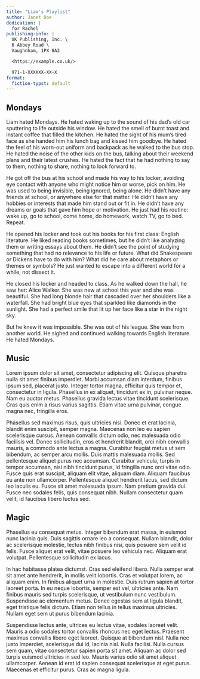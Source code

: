 ```yaml
---
title: "Liam's Playlist"
author: Janet Doe
dedication: |
  for Rachel
publishing-info: |
  UK Publishing, Inc. \
  6 Abbey Road \
  Vaughnham, 1PX 8A3

  <https://example.co.uk/>

  971-1-XXXXXX-XX-X
format:
  fiction-typst: default
---
```


## Mondays

Liam hated Mondays. He hated waking up to the sound of his dad's old car sputtering to life outside his window. He hated the smell of burnt toast and instant coffee that filled the kitchen. He hated the sight of his mum's tired face as she handed him his lunch bag and kissed him goodbye. He hated the feel of his worn-out uniform and backpack as he walked to the bus stop. He hated the noise of the other kids on the bus, talking about their weekend plans and their latest crushes. He hated the fact that he had nothing to say to them, nothing to share, nothing to look forward to.

He got off the bus at his school and made his way to his locker, avoiding eye contact with anyone who might notice him or worse, pick on him. He was used to being invisible, being ignored, being alone. He didn't have any friends at school, or anywhere else for that matter. He didn't have any hobbies or interests that made him stand out or fit in. He didn't have any dreams or goals that gave him hope or motivation. He just had his routine: wake up, go to school, come home, do homework, watch TV, go to bed. Repeat.

He opened his locker and took out his books for his first class: English literature. He liked reading books sometimes, but he didn't like analyzing them or writing essays about them. He didn't see the point of studying something that had no relevance to his life or future. What did Shakespeare or Dickens have to do with him? What did he care about metaphors or themes or symbols? He just wanted to escape into a different world for a while, not dissect it.

He closed his locker and headed to class. As he walked down the hall, he saw her: Alice Walker. She was new at school this year and she was beautiful. She had long blonde hair that cascaded over her shoulders like a waterfall. She had bright blue eyes that sparkled like diamonds in the sunlight. She had a perfect smile that lit up her face like a star in the night sky.

But he knew it was impossible. She was out of his league. She was from another world. He sighed and continued walking towards English literature. He hated Mondays.

## Music

Lorem ipsum dolor sit amet, consectetur adipiscing elit. Quisque pharetra nulla sit amet finibus imperdiet. Morbi accumsan diam interdum, finibus ipsum sed, placerat justo. Integer tortor magna, efficitur quis tempor et, consectetur in ligula. Phasellus in ex aliquet, tincidunt ex in, pulvinar neque. Nam eu auctor metus. Phasellus gravida lectus vitae tincidunt scelerisque. Cras quis enim a risus varius sagittis. Etiam vitae urna pulvinar, congue magna nec, fringilla eros.

Phasellus sed maximus risus, quis ultricies nisi. Donec et erat lacinia, blandit enim suscipit, semper magna. Maecenas non leo eu sapien scelerisque cursus. Aenean convallis dictum odio, nec malesuada odio facilisis vel. Donec sollicitudin, eros et hendrerit blandit, orci nibh convallis mauris, a commodo ante lectus a magna. Curabitur feugiat metus ut sem bibendum, ac semper arcu mollis. Duis mattis malesuada mollis. Sed pellentesque aliquet purus nec accumsan. Curabitur vehicula, turpis in tempor accumsan, nisi nibh tincidunt purus, id fringilla nunc orci vitae odio. Fusce quis erat suscipit, aliquam elit vitae, aliquam diam. Aliquam faucibus eu ante non ullamcorper. Pellentesque aliquet hendrerit lacus, sed dictum leo iaculis eu. Fusce sit amet malesuada ipsum. Nam pretium gravida dui. Fusce nec sodales felis, quis consequat nibh. Nullam consectetur quam velit, id faucibus libero luctus sed.

## Magic

Phasellus eu consequat metus. Integer bibendum erat massa, in euismod nunc lacinia quis. Duis sagittis ornare leo a consequat. Nullam blandit, dolor ac scelerisque molestie, lectus nibh finibus nisi, quis posuere sem velit id felis. Fusce aliquet erat velit, vitae posuere leo vehicula nec. Aliquam erat volutpat. Pellentesque sollicitudin ex lacus.

In hac habitasse platea dictumst. Cras sed eleifend libero. Nulla semper erat sit amet ante hendrerit, in mollis velit lobortis. Cras et volutpat lorem, ac aliquam enim. In finibus aliquet urna in molestie. Duis rutrum sapien at tortor laoreet porta. In eu neque lobortis, semper est vel, ultricies ante. Nam finibus mauris sed turpis scelerisque, ut vestibulum nunc vestibulum. Suspendisse ac elementum metus. Donec egestas sem at ligula blandit, eget tristique felis dictum. Etiam non tellus in tellus maximus ultricies. Nullam eget sem ut purus bibendum lacinia.

Suspendisse lectus ante, ultrices eu lectus vitae, sodales laoreet velit. Mauris a odio sodales tortor convallis rhoncus nec eget lectus. Praesent maximus convallis libero eget laoreet. Quisque at bibendum nisl. Nulla nec justo imperdiet, scelerisque dui id, lacinia nisl. Nulla facilisi. Nulla cursus sem quam, vitae consectetur sapien porta sit amet. Aliquam ac dolor sed turpis euismod ultricies in sed leo. Mauris varius odio sit amet aliquet ullamcorper. Aenean id erat id sapien consequat scelerisque at eget purus. Maecenas et efficitur purus. Cras ac magna ligula.
